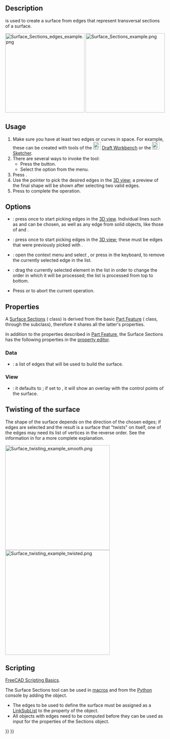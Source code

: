 <languages/>
<translate>

<!--T:1-->
{{Docnav
|[[Surface_GeomFillSurface|GeomFillSurface]]
|[[Surface_ExtendFace|ExtendFace]]
|[[Surface_Workbench|Surface]]
|IconL=Surface_GeomFillSurface.svg
|IconR=Surface_ExtendFace.svg
|IconC=Workbench_Surface.svg
}}

<!--T:2-->
{{GuiCommand
|Name=Surface Sections
|MenuLocation=Surface → Sections
|Workbenches=[[Surface_Workbench|Surface]]
|Version=0.19
}}

==Description== <!--T:3-->

<!--T:4-->
{{Button|[[File:Surface_Sections.svg|16px]] [[Surface_Sections|Surface Sections]]}} is used to create a surface from edges that represent transversal sections of a surface.

</translate>
[[File:Surface_Sections_edges_example.png|x250px]] [[File:Surface_Sections_example.png|x250px]]
<translate>

<!--T:5-->
{{Caption|Left: control edges (transversal sections). Right: surface produced from these edges.}}

==Usage== <!--T:6-->

<!--T:7-->
# Make sure you have at least two edges or curves in space. For example, these can be created with tools of the [[File:Workbench_Draft.svg|24px]] [[Draft_Workbench|Draft Workbench]] or the [[File:Workbench_Sketcher.svg|24px]] [[Sketcher_Workbench|Sketcher]].
# There are several ways to invoke the tool:
#* Press the {{Button|[[File:Surface_Sections.svg|16px]] [[Surface_Sections|Sections...]]}} button.
#* Select the {{MenuCommand|Surface → [[Image:Surface_Sections.svg|16px]] Sections...}} option from the menu.
# Press {{Button|Add edge}}.
# Use the pointer to pick the desired edges in the [[3D_view|3D view]]; a preview of the final shape will be shown after selecting two valid edges.
# Press {{Button|OK}} to complete the operation.

== Options == <!--T:8-->

<!--T:9-->
* {{Button|Add edge}}: press once to start picking edges in the [[3D_view|3D view]]. Individual lines such as {{Button|[[File:Draft_BSpline.svg|16px]] [[Draft_BSpline|Draft BSplines]]}} and {{Button|[[File:Sketcher_CreateBSpline.svg|16px]] [[Sketcher_CreateBSpline|Sketcher BSplines]]}} can be chosen, as well as any edge from solid objects, like those of {{Button|[[File:PartDesign_Body.svg|16px]] [[PartDesign_Body|PartDesign Bodies]]}} and {{Button|[[File:Part_Primitives.svg|16px]] [[Part_Primitives|Part Primitives]]}}.
* {{Button|Remove edge}}: press once to start picking edges in the [[3D_view|3D view]]; these must be edges that were previously picked with {{Button|Add edge}}.
* {{KEY|Right mouse button}}: open the context menu and select {{Button|Remove}}, or press {{KEY|Del}} in the keyboard, to remove the currently selected edge in the list.
* {{MenuCommand|Drag}}: drag the currently selected element in the list in order to change the order in which it will be processed; the list is processed from top to bottom.
* Press {{Button|Cancel}} or {{KEY|Esc}} to abort the current operation.

==Properties== <!--T:10-->

<!--T:11-->
A [[Surface_Sections|Surface Sections]] ({{incode|Surface::Sections}} class) is derived from the basic [[Part_Feature|Part Feature]] ({{incode|Part::Feature}} class, through the {{incode|Part::Spline}} subclass), therefore it shares all the latter's properties.

<!--T:12-->
In addition to the properties described in [[Part_Feature|Part Feature]], the Surface Sections has the following properties in the [[property_editor|property editor]].

=== Data === <!--T:13-->

<!--T:14-->
{{TitleProperty|Sections}}

<!--T:15-->
* {{PropertyData|NSections|LinkSubList}}: a list of edges that will be used to build the surface.

=== View === <!--T:16--> 

<!--T:17-->
{{TitleProperty|Base}}

<!--T:18-->
* {{PropertyView|Control Points|Bool}}: it defaults to {{FALSE}}; if set to {{TRUE}}, it will show an overlay with the control points of the surface.

== Twisting of the surface == <!--T:23-->

<!--T:24-->
The shape of the surface depends on the direction of the chosen edges; if edges are selected and the result is a surface that "twists" on itself, one of the edges may need its list of vertices in the reverse order. See the information in {{Button|[[File:Surface_GeomFillSurface.svg|16px]] [[Surface_GeomFillSurface|GeomFillSurface]]}} for a more complete explanation.

</translate>
[[File:Surface_twisting_example_smooth.png|330px]] [[File:Surface_twisting_example_twisted.png|330px]]
<translate>

== Scripting == <!--T:19-->

<!--T:20-->
{{Emphasis|See also:}} [[FreeCAD_Scripting_Basics|FreeCAD Scripting Basics]].

<!--T:21-->
The Surface Sections tool can be used in [[Macros|macros]] and from the [[Python|Python]] console by adding the {{incode|Surface::Sections}} object.
* The edges to be used to define the surface must be assigned as a [[FeaturePython_Custom_Properties#App::PropertyLinkSubList|LinkSubList]] to the {{incode|NSections}} property of the object.
* All objects with edges need to be computed before they can be used as input for the properties of the Sections object.

</translate>
{{Code|code=
import FreeCAD as App
import Draft

doc = App.newDocument()

pl1 = App.Placement()
obj1 = Draft.make_circle(50, placement=pl1, face=False, startangle=0, endangle=180)

pl2 = App.Placement(App.Vector(0, 0, 25), App.Rotation())
obj2 = Draft.make_circle(30, placement=pl2, face=False, startangle=0, endangle=180)

points3 = [App.Vector(18, -10, 50),
           App.Vector(12, 10, 50),
           App.Vector(-12, 10, 50),
           App.Vector(-18, -10, 50)]
obj3 = Draft.make_bspline(points3)

points4 = [App.Vector(15, -20, 100),
           App.Vector(0, 6, 100),
           App.Vector(-15, -20, 100)]
obj4 = Draft.make_bspline(points4)
doc.recompute()

surf = doc.addObject("Surface::Sections", "Surface")
surf.NSections = [(obj1, "Edge1"),
                  (obj2, "Edge1"),
                  (obj3, "Edge1"),
                  (obj4, "Edge1")]
doc.recompute()
}}
<translate>


<!--T:22-->
{{Docnav
|[[Surface_GeomFillSurface|GeomFillSurface]]
|[[Surface_ExtendFace|ExtendFace]]
|[[Surface_Workbench|Surface]]
|IconL=Surface_GeomFillSurface.svg
|IconR=Surface_ExtendFace.svg
|IconC=Workbench_Surface.svg
}}

</translate>
{{Surface Tools navi{{#translation:}}}}
{{Userdocnavi{{#translation:}}}}